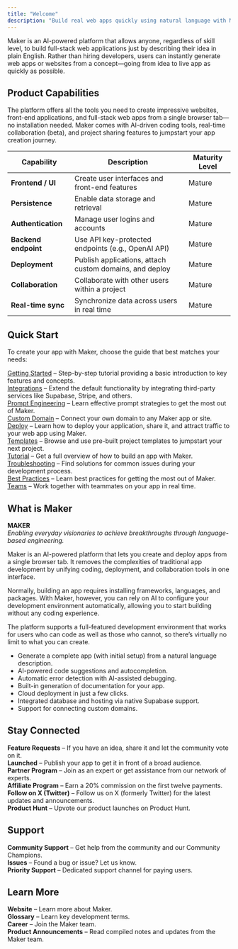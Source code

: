 ```yaml
---
title: "Welcome"
description: "Build real web apps quickly using natural language with Maker"
---
```


Maker is an AI-powered platform that allows anyone, regardless of skill level, to build full-stack web applications just by describing their idea in plain English. Rather than hiring developers, users can instantly generate web apps or websites from a concept—going from idea to live app as quickly as possible.

## Product Capabilities

The platform offers all the tools you need to create impressive websites, front-end applications, and full-stack web apps from a single browser tab—no installation needed. Maker comes with AI-driven coding tools, real-time collaboration (beta), and project sharing features to jumpstart your app creation journey.

| Capability         | Description                                                  | Maturity Level |
| ------------------ | ------------------------------------------------------------ | -------------- |
| **Frontend / UI**  | Create user interfaces and front-end features                | Mature         |
| **Persistence**    | Enable data storage and retrieval                            | Mature         |
| **Authentication** | Manage user logins and accounts                              | Mature         |
| **Backend endpoint** | Use API key-protected endpoints (e.g., OpenAI API)         | Mature         |
| **Deployment**     | Publish applications, attach custom domains, and deploy      | Mature         |
| **Collaboration**  | Collaborate with other users within a project               | Mature         |
| **Real-time sync** | Synchronize data across users in real time                   | Mature         |

## Quick Start

To create your app with Maker, choose the guide that best matches your needs:

[Getting Started](/quickstart) – Step-by-step tutorial providing a basic introduction to key features and concepts.  
[Integrations](/integrations) – Extend the default functionality by integrating third-party services like Supabase, Stripe, and others.  
[Prompt Engineering](/prompt-engineering) – Learn effective prompt strategies to get the most out of Maker.  
[Custom Domain](/custom-domain) – Connect your own domain to any Maker app or site.  
[Deploy](/deploy) – Learn how to deploy your application, share it, and attract traffic to your web app using Maker.  
[Templates]() – Browse and use pre-built project templates to jumpstart your next project.  
[Tutorial](/tutorial) – Get a full overview of how to build an app with Maker.  
[Troubleshooting](/troubleshooting) – Find solutions for common issues during your development process.  
[Best Practices](/best-practices) – Learn best practices for getting the most out of Maker.  
[Teams](/teams) – Work together with teammates on your app in real time.

## What is Maker

**MAKER**  
*Enabling everyday visionaries to achieve breakthroughs through language-based engineering.*

Maker is an AI-powered platform that lets you create and deploy apps from a single browser tab. It removes the complexities of traditional app development by unifying coding, deployment, and collaboration tools in one interface.

Normally, building an app requires installing frameworks, languages, and packages. With Maker, however, you can rely on AI to configure your development environment automatically, allowing you to start building without any coding experience.

The platform supports a full-featured development environment that works for users who can code as well as those who cannot, so there’s virtually no limit to what you can create.

- Generate a complete app (with initial setup) from a natural language description.  
- AI-powered code suggestions and autocompletion.  
- Automatic error detection with AI-assisted debugging.  
- Built-in generation of documentation for your app.  
- Cloud deployment in just a few clicks.  
- Integrated database and hosting via native Supabase support.  
- Support for connecting custom domains.

## Stay Connected

**Feature Requests** – If you have an idea, share it and let the community vote on it.  
**Launched** – Publish your app to get it in front of a broad audience.  
**Partner Program** – Join as an expert or get assistance from our network of experts.  
**Affiliate Program** – Earn a 20% commission on the first twelve payments.  
**Follow on X (Twitter)** – Follow us on X (formerly Twitter) for the latest updates and announcements.  
**Product Hunt** – Upvote our product launches on Product Hunt.

## Support

**Community Support** – Get help from the community and our Community Champions.  
**Issues** – Found a bug or issue? Let us know.  
**Priority Support** – Dedicated support channel for paying users.

## Learn More

**Website** – Learn more about Maker.  
**Glossary** – Learn key development terms.  
**Career** – Join the Maker team.  
**Product Announcements** – Read compiled notes and updates from the Maker team.
